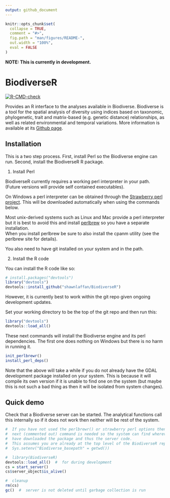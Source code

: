```yaml
---
output: github_document
---
```


<!-- README.md is generated from README.Rmd. Please edit that file -->

```r
knitr::opts_chunk$set(
  collapse = TRUE,
  comment = "#>",
  fig.path = "man/figures/README-",
  out.width = "100%",
  eval = FALSE
)
```

**NOTE: This is currently in development. **

# BiodiverseR    

<!-- badges: start -->
[![R-CMD-check](https://github.com/shawnlaffan/Biodiverse-R/actions/workflows/R-CMD-check.yaml/badge.svg)](https://github.com/shawnlaffan/Biodiverse-R/actions/workflows/R-CMD-check.yaml)
<!-- badges: end -->

Provides an R interface to the analyses available in Biodiverse. Biodiverse 
is a tool for the spatial analysis of diversity using indices based on taxonomic, 
phylogenetic, trait and matrix-based (e.g. genetic distance) relationships, 
as well as related environmental and temporal variations. More information is 
available at its [Github page](https://github.com/shawnlaffan/biodiverse).

## Installation

This is a two step process.  First, install Perl so the 
Biodiverse engine can run.  Second, install the BiodiverseR R package.  

1. Install Perl 

BiodiverseR currently requires a working perl interpreter in your path.
(Future versions will provide self contained executables).

On Windows a perl interpreter can be obtained through the 
[Strawberry perl project](https://strawberryperl.com/releases.html).
This will be downloaded automatically when using the commands below.

Most unix-derived systems such as Linux and Mac provide a perl interpreter 
but it is best to avoid this and install 
[perlbrew](https://perlbrew.pl/) so you have a separate installation.  
When you install perlbrew be sure to also install the cpanm utility (see
the perlbrew site for details).  


You also need to have git installed on your system and in the path.


2. Install the R code


You can install the R code like so:

``` r
# install.packages("devtools")
library("devtools")
devtools::install_github("shawnlaffan/BiodiverseR")
```

However, it is currently best to work within the git repo given ongoing 
development updates.  

Set your working directory to be the top of the git repo and then run this:

```r
library("devtools")
devtools::load_all()
```

These next commands will install the Biodiverse engine and its perl dependencies.
The first one does nothing on Windows but there is no harm in running it.  

```r
init_perlbrewr()
install_perl_deps()
```

Note that the above will take a while if you do not already have the GDAL 
development package installed on your system.  This is because it will compile
its own version if it is unable to find one on the system (but maybe this
is not such a bad thing as then it will be isolated from system changes).



## Quick demo

Check that a Biodiverse server can be started.  The analytical functions call 
this internally so if it does not work then neither will be rest of the system.

```r
#  If you have not used the perlbrewr() or strawberry perl options then this 
#  next (commented out) command is needed so the system can find wherever you 
#  have downloaded the package and thus the server code. 
#  This assumes you are already at the top level of the BiodiverseR repository.  
#  Sys.setenv("Biodiverse_basepath" = getwd())

#  library(BiodiverseR)
devtools::load_all()  #  for during development 
cs = start_server()
cs$server_object$is_alive()

#  cleanup
rm(cs)
gc()  #  server is not deleted until garbage collection is run
```
